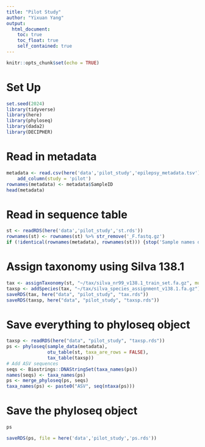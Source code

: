 ```yaml
---
title: "Pilot Study"
author: "Yixuan Yang"
output:
  html_document:
    toc: true
    toc_float: true
    self_contained: true
---
```


```r
knitr::opts_chunk$set(echo = TRUE)
```

# Set Up

```r
set.seed(2024)
library(tidyverse)
library(here)
library(phyloseq)
library(dada2)
library(DECIPHER)
```

# Read in metadata

```r
metadata <- read.csv(here('data','pilot_study','epilepsy_metadata.tsv'), sep = '\t') %>% 
    add_column(study = 'pilot')
rownames(metadata) <- metadata$SampleID
head(metadata)
```

# Read in sequence table

```r
st <- readRDS(here('data','pilot_study','st.rds'))
rownames(st) <- rownames(st) %>% str_remove('_F.fastq.gz')
if (!identical(rownames(metadata), rownames(st))) {stop('Sample names do not match')}
```

# Assign taxonomy using Silva 138.1

```r
tax <- assignTaxonomy(st, "~/tax/silva_nr99_v138.1_train_set.fa.gz", multithread=TRUE)
taxsp <- addSpecies(tax, "~/tax/silva_species_assignment_v138.1.fa.gz")
saveRDS(tax, here("data", "pilot_study", "tax.rds"))
saveRDS(taxsp, here("data", "pilot_study", "taxsp.rds"))
```

# Save everything to phyloseq object

```r
taxsp <- readRDS(here("data", "pilot_study", "taxsp.rds"))
ps <- phyloseq(sample_data(metadata),
               otu_table(st, taxa_are_rows = FALSE), 
               tax_table(taxsp))
# Add ASV sequences
seqs <- Biostrings::DNAStringSet(taxa_names(ps))
names(seqs) <- taxa_names(ps)
ps <- merge_phyloseq(ps, seqs)
taxa_names(ps) <- paste0("ASV", seq(ntaxa(ps))) 
```

# Save the phyloseq object

```r
ps

saveRDS(ps, file = here('data','pilot_study','ps.rds'))
```


